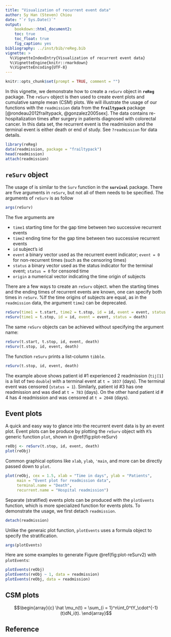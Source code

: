 ```yaml
---
title: "Visualization of recurrent event data"
author: Sy Han (Steven) Chiou
date: "`r Sys.Date()`"
output:
    bookdown::html_document2:
    toc: true
    toc_float: true
    fig_caption: yes
bibliography: ../inst/bib/reReg.bib
vignette: >
  %\VignetteIndexEntry{Visualization of recurrent event data}
  %\VignetteEngine{knitr::rmarkdown}
  %\VignetteEncoding{UTF-8}
---
```


```r
knitr::opts_chunk$set(prompt = TRUE, comment = "")
```
In this vignette, we demonstrate how to create a `reSurv` object in __`reReg`__ package.
The `reSurv` object is then used to create event plots and cumulative sample mean (CSM) plots.
We will illustrate the usage of our functions with the `readmission` data from the __`frailtypack`__
package [@rondeau2012frailtypack, @gonzalez2005sex]. 
The data contains re-hospitalization times after surgery in patients diagnosed with colorectal cancer.
In this data set, the recurrent event is the readmission and the terminal event is either death or end of study.
See `?readmission` for data details.

```r
library(reReg)
data(readmission, package = "frailtypack")
head(readmission)
attach(readmission)
```

## `reSurv` object {-}
The usage of is similar to the
`Surv` function in the __`survival`__ package.
There are five arguments in `reSurv`, but not all of them needs to be specified.
The arguments of `reSurv` is as follow
```r
args(reSurv)
```
The five arguments are 

* `time1` starting time for the gap time between two successive recurrent events
* `time2` ending time for the gap time between two successive recurrent events
* `id` subject's id
* `event` a binary vector used as the recurrent event indicator; `event = 0` for non-recurrent times (such as the censoring times)
* `status` a binary vector used as the status indicator for the terminal event; `status = 0` for censored time
* `origin` a numerical vector indicating the time origin of subjects

There are a few ways to create an `reSurv` object.
when the starting times and the ending times of recurrent events are known, 
one can specify both times in `reSurv`. 
%If the time origins of subjects are equal, as in the `readmission` data, the argument `time2` can be deprecated.
```r
reSurv(time1 = t.start, time2 = t.stop, id = id, event = event, status = death)
reSurv(time1 = t.stop, id = id, event = event, status = death)
```
The same `reSurv` objects can be achieved without specifying the argument name:
```r
reSurv(t.start, t.stop, id, event, death)
reSurv(t.stop, id, event, death)
```
The function `reSurv` prints a list-column `tibble`.
```r
reSurv(t.stop, id, event, death)
```
The example above shows patient id \#1 experienced 2 readmission (`tij[1]` is a list of two `double`) with a terminal event at `t = 1037` (days).
The terminal event was censored (`status = 1`).
Similarly, patient id \#3 has one readmission and was died at `t = 783` (days).
On the other hand patient id \# 4 has 4 readmission and was censored at `t = 2048` (days).

## Event plots {-}
A quick and easy way to glance into the recurrent event data is by an event plot.
Event plots can be produce by plotting the `reSurv` object with `R`'s generic function `plot`, shown in \@ref(fig:plot-reSurv)
```r
reObj <- reSurv(t.stop, id, event, death)
plot(reObj)
```


Common graphical options like `xlab`, `ylab`, `'main`, and more can be directly passed down to `plot`. 
```r
plot(reObj, cex = 1.5, xlab = "Time in days", ylab = "Patients", 
     main = "Event plot for readmission data", 
     terminal.name = "Death", 
     recurrent.name = "Hospital readmission")
```


Separate (stratified) events plots can be produced with the `plotEvents` function, which is more specialized function for events plots.
To demonstrate the usage, we first detach `readmission`.
```r
detach(readmission)
```
Unlike the generaic plot function, `plotEvents` uses a formula object to specify the stratification.
```r
args(plotEvents)
```
Here are some examples to generate Figure \@ref(fig:plot-reSurv2) with `plotEvents`:
```r
plotEvents(reObj)
plotEvents(reObj ~ 1, data = readmission)
plotEvents(reObj, data = readmission)
```


## CSM plots {-}

$$\begin{array}{c}
\hat \mu_n(t) = \sum_{i = 1}^n\int_0^tY_\cdot^{-1}(t)dN_i(t).
\end{array}$$

## Reference